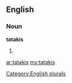 ==English==

===Noun===
'''tatakis'''

# {{plural of|[[tataki]]}}

[[Category:English plurals]]

[[ar:tatakis]]
[[my:tatakis]]